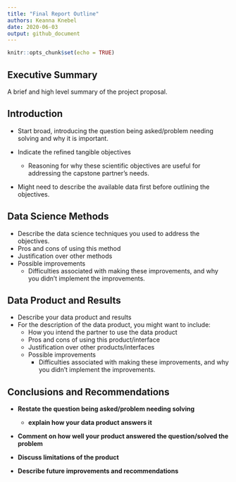 ```yaml
---
title: "Final Report Outline"
authors: Keanna Knebel
date: 2020-06-03
output: github_document
---
```


```r
knitr::opts_chunk$set(echo = TRUE)
```

## Executive Summary

A brief and high level summary of the project proposal.

## Introduction

- Start broad, introducing the question being asked/problem needing solving and why it is important. 

- Indicate the refined tangible objectives  
  - Reasoning for why these scientific objectives are useful for addressing the capstone partner's needs. 

- Might need to describe the available data first before outlining the objectives.

## Data Science Methods

- Describe the data science techniques you used to address the objectives. 
- Pros and cons of using this method
- Justification over other methods
- Possible improvements 
  - Difficulties associated with making these improvements, and why you didn't implement the improvements.

## Data Product and Results

- Describe your data product and results  
- For the description of the data product, you might want to include:
    - How you intend the partner to use the data product
    - Pros and cons of using this product/interface
    - Justification over other products/interfaces
    - Possible improvements
        - Difficulties associated with making these improvements, and why you didn't implement the improvements.


## Conclusions and Recommendations

- **Restate the question being asked/problem needing solving**
  - **explain how your data product answers it**
  
- **Comment on how well your product answered the question/solved the problem**

- **Discuss limitations of the product**

- **Describe future improvements and recommendations**

